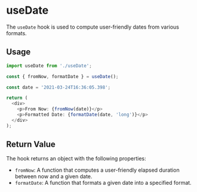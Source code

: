 
<Meta title="Hooks/useDate" />

# useDate

The `useDate` hook is used to compute user-friendly dates from various formats.

## Usage

```typescript
import useDate from './useDate';

const { fromNow, formatDate } = useDate();

const date = '2021-03-24T16:36:05.398';

return (
  <div>
    <p>From Now: {fromNow(date)}</p>
    <p>Formatted Date: {formatDate(date, 'long')}</p>
  </div>
);
```

## Return Value

The hook returns an object with the following properties:

- `fromNow`: A function that computes a user-friendly elapsed duration between now and a given date.
- `formatDate`: A function that formats a given date into a specified format.
